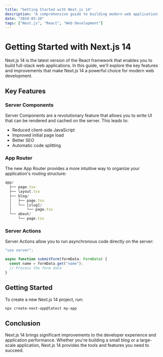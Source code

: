 ```yaml
---
title: "Getting Started with Next.js 14"
description: "A comprehensive guide to building modern web applications with Next.js 14"
date: "2024-03-20"
tags: ["Next.js", "React", "Web Development"]
---
```


# Getting Started with Next.js 14

Next.js 14 is the latest version of the React framework that enables you to build full-stack web applications. In this guide, we'll explore the key features and improvements that make Next.js 14 a powerful choice for modern web development.

## Key Features

### Server Components

Server Components are a revolutionary feature that allows you to write UI that can be rendered and cached on the server. This leads to:

- Reduced client-side JavaScript
- Improved initial page load
- Better SEO
- Automatic code splitting

### App Router

The new App Router provides a more intuitive way to organize your application's routing structure:

```typescript
app/
  ├── page.tsx
  ├── layout.tsx
  ├── blog/
  │   ├── page.tsx
  │   └── [slug]/
  │       └── page.tsx
  └── about/
      └── page.tsx
```

### Server Actions

Server Actions allow you to run asynchronous code directly on the server:

```typescript
"use server";

async function submitForm(formData: FormData) {
  const name = formData.get("name");
  // Process the form data
}
```

## Getting Started

To create a new Next.js 14 project, run:

```bash
npx create-next-app@latest my-app
```

## Conclusion

Next.js 14 brings significant improvements to the developer experience and application performance. Whether you're building a small blog or a large-scale application, Next.js 14 provides the tools and features you need to succeed.
